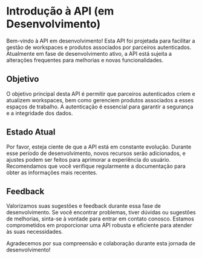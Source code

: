 # Introdução à API (em Desenvolvimento)

Bem-vindo à API em desenvolvimento! Esta API foi projetada para facilitar a gestão de workspaces e produtos associados por parceiros autenticados. Atualmente em fase de desenvolvimento ativo, a API está sujeita a alterações frequentes para melhorias e novas funcionalidades.

## Objetivo

O objetivo principal desta API é permitir que parceiros autenticados criem e atualizem workspaces, bem como gerenciem produtos associados a esses espaços de trabalho. A autenticação é essencial para garantir a segurança e a integridade dos dados.

## Estado Atual

Por favor, esteja ciente de que a API está em constante evolução. Durante esse período de desenvolvimento, novos recursos serão adicionados, e ajustes podem ser feitos para aprimorar a experiência do usuário. Recomendamos que você verifique regularmente a documentação para obter as informações mais recentes.

## Feedback

Valorizamos suas sugestões e feedback durante essa fase de desenvolvimento. Se você encontrar problemas, tiver dúvidas ou sugestões de melhorias, sinta-se à vontade para entrar em contato conosco. Estamos comprometidos em proporcionar uma API robusta e eficiente para atender às suas necessidades.

Agradecemos por sua compreensão e colaboração durante esta jornada de desenvolvimento!
